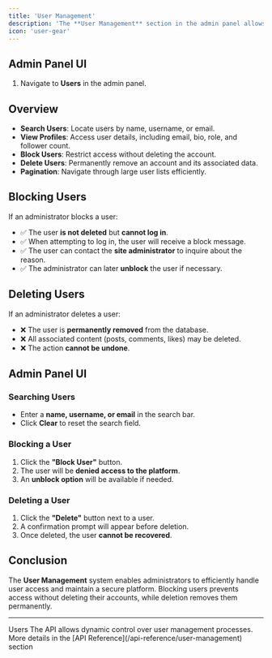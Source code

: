 ```yaml
---
title: 'User Management'
description: 'The **User Management** section in the admin panel allows administrators to search, view, block, and delete user accounts. This section provides a clear and structured approach to managing platform users efficiently.'
icon: 'user-gear'
---
```


## Admin Panel UI

1. Navigate to  **Users** in the admin panel.

## Overview

- **Search Users**: Locate users by name, username, or email.
- **View Profiles**: Access user details, including email, bio, role, and follower count.
- **Block Users**: Restrict access without deleting the account.
- **Delete Users**: Permanently remove an account and its associated data.
- **Pagination**: Navigate through large user lists efficiently.

## Blocking Users

If an administrator blocks a user:
- ✅ The user **is not deleted** but **cannot log in**.
- ✅ When attempting to log in, the user will receive a block message.
- ✅ The user can contact the **site administrator** to inquire about the reason.
- ✅ The administrator can later **unblock** the user if necessary.

## Deleting Users

If an administrator deletes a user:
- ❌ The user is **permanently removed** from the database.
- ❌ All associated content (posts, comments, likes) may be deleted.
- ❌ The action **cannot be undone**.

## Admin Panel UI

### Searching Users
- Enter a **name, username, or email** in the search bar.
- Click **Clear** to reset the search field.

### Blocking a User
1. Click the **"Block User"** button.
2. The user will be **denied access to the platform**.
3. An **unblock option** will be available if needed.

### Deleting a User
1. Click the **"Delete"** button next to a user.
2. A confirmation prompt will appear before deletion.
3. Once deleted, the user **cannot be recovered**.

## Conclusion
The **User Management** system enables administrators to efficiently handle user access and maintain a secure platform. Blocking users prevents access without deleting their accounts, while deletion removes them permanently. 

---

<Tip>
 Users
The API allows dynamic control over user management processes. More details in the [API Reference](/api-reference/user-management) section
</Tip>